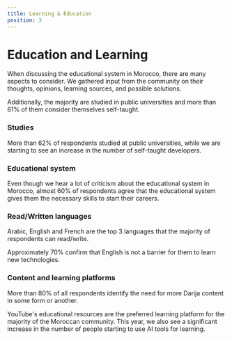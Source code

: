 ```yaml
---
title: Learning & Education
position: 3
---
```


# Education and Learning

When discussing the educational system in Morocco, there are many aspects to consider. We gathered input from the community on their thoughts, opinions, learning sources, and possible solutions.

Additionally, the majority are studied in public universities and more than 61% of them consider themselves self-taught.

### Studies

More than 62% of respondents studied at public universities, while we are starting to see an increase in the number of self-taught developers.

<Chart id="education-q-0" title={false} />

### Educational system

Even though we hear a lot of criticism about the educational system in Morocco, almost 60% of respondents agree that the educational system gives them the necessary skills to start their careers.

<Chart id="education-q-1" title={false} />

### Read/Written languages

Arabic, English and French are the top 3 languages that the majority of respondents can read/write.

<Chart id="education-q-2" title={false} />

Approximately 70% confirm that English is not a barrier for them to learn new technologies.

<Chart id="education-q-3" title={false} />

### Content and learning platforms

More than 80% of all respondents identify the need for more Darija content in some form or another.

<Chart id="education-q-4" title={false} />

YouTube's educational resources are the preferred learning platform for the majority of the Moroccan community. This year, we also see a significant increase in the number of people starting to use AI tools for learning.

<Chart id="education-q-5" title={false} />
